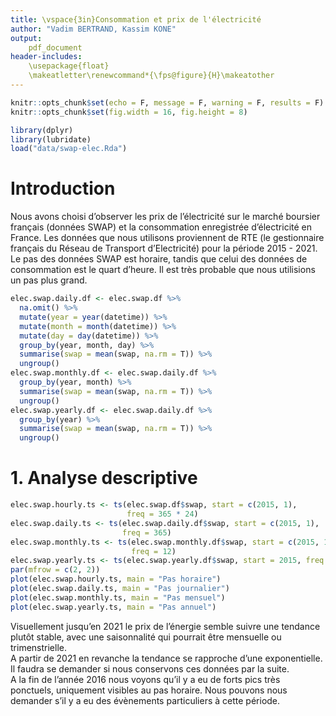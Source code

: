 ```yaml
---
title: \vspace{3in}Consommation et prix de l'électricité
author: "Vadim BERTRAND, Kassim KONE"
output:
    pdf_document
header-includes:
    \usepackage{float}
    \makeatletter\renewcommand*{\fps@figure}{H}\makeatother
---
```


```r
knitr::opts_chunk$set(echo = F, message = F, warning = F, results = F)
knitr::opts_chunk$set(fig.width = 16, fig.height = 8)
```

```r
library(dplyr)
library(lubridate)
load("data/swap-elec.Rda")
```

\newpage

\renewcommand*\contentsname{Table des matières}
\tableofcontents

\newpage

# Introduction

Nous avons choisi d'observer les prix de l'électricité sur le marché boursier français (données SWAP) et la consommation enregistrée d'électricité en France. Les données que nous utilisons proviennent de RTE (le gestionnaire français du Réseau de Transport d'Electricité) pour la période 2015 - 2021. \
Le pas des données SWAP est horaire, tandis que celui des données de consommation est le quart d'heure. Il est très probable que nous utilisions un pas plus grand.

```r
elec.swap.daily.df <- elec.swap.df %>%
  na.omit() %>%
  mutate(year = year(datetime)) %>%
  mutate(month = month(datetime)) %>%
  mutate(day = day(datetime)) %>%
  group_by(year, month, day) %>%
  summarise(swap = mean(swap, na.rm = T)) %>%
  ungroup()
elec.swap.monthly.df <- elec.swap.daily.df %>%
  group_by(year, month) %>%
  summarise(swap = mean(swap, na.rm = T)) %>%
  ungroup()
elec.swap.yearly.df <- elec.swap.daily.df %>%
  group_by(year) %>%
  summarise(swap = mean(swap, na.rm = T)) %>%
  ungroup()
```

# 1. Analyse descriptive

```r
elec.swap.hourly.ts <- ts(elec.swap.df$swap, start = c(2015, 1), 
                          freq = 365 * 24)
elec.swap.daily.ts <- ts(elec.swap.daily.df$swap, start = c(2015, 1), 
                         freq = 365)
elec.swap.monthly.ts <- ts(elec.swap.monthly.df$swap, start = c(2015, 1), 
                           freq = 12)
elec.swap.yearly.ts <- ts(elec.swap.yearly.df$swap, start = 2015, freq = 1)
par(mfrow = c(2, 2))
plot(elec.swap.hourly.ts, main = "Pas horaire")
plot(elec.swap.daily.ts, main = "Pas journalier")
plot(elec.swap.monthly.ts, main = "Pas mensuel")
plot(elec.swap.yearly.ts, main = "Pas annuel")
```

Visuellement jusqu'en 2021 le prix de l'énergie semble suivre une tendance plutôt stable, avec une saisonnalité qui pourrait être mensuelle ou trimenstrielle. \
A partir de 2021 en revanche la tendance se rapproche d'une exponentielle. Il faudra se demander si nous conservons ces données par la suite. \
A la fin de l'année 2016 nous voyons qu'il y a eu de forts pics très ponctuels, uniquement visibles au pas horaire. Nous pouvons nous demander s'il y a eu des évènements particuliers à cette période.
